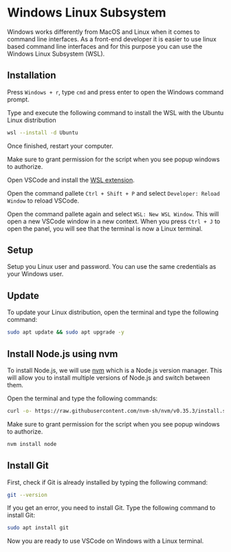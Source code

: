 
# Windows Linux Subsystem

Windows works differently from MacOS and Linux when it comes to command line interfaces. As a front-end developer it is easier to use linux based command line interfaces and for this purpose you can use the Windows Linux Subsystem (WSL).

## Installation

Press `Windows + r`, type `cmd` and press enter to open the Windows command prompt.

Type and execute the following command to install the WSL with the Ubuntu Linux distribution

```bash
wsl --install -d Ubuntu
```

Once finished, restart your computer.

<Callout type="warning" emoji="⚠️">
  Make sure to grant permission for the script when you see popup windows to authorize.
</Callout>

Open VSCode and install the [WSL extension](https://marketplace.visualstudio.com/items?itemName=ms-vscode-remote.remote-wsl).

Open the command pallete `Ctrl + Shift + P` and select `Developer: Reload Window` to reload VSCode.

Open the command pallete again and select `WSL: New WSL Window`. This will open a new VSCode window in a new context. When you press `Ctrl + J` to open the panel, you will see that the terminal is now a Linux terminal.

## Setup

Setup you Linux user and password. You can use the same credentials as your Windows user.

## Update

To update your Linux distribution, open the terminal and type the following command:

```bash
sudo apt update && sudo apt upgrade -y
```

## Install Node.js using nvm

To install Node.js, we will use [nvm]() which is a Node.js version manager. This will allow you to install multiple versions of Node.js and switch between them.

Open the terminal and type the following commands:

```bash
curl -o- https://raw.githubusercontent.com/nvm-sh/nvm/v0.35.3/install.sh | bash
```

<Callout type="warning" emoji="⚠️">
  Make sure to grant permission for the script when you see popup windows to authorize.
</Callout>

```bash
nvm install node
```

## Install Git

First, check if Git is already installed by typing the following command:

```bash
git --version
```

If you get an error, you need to install Git. Type the following command to install Git:

```bash
sudo apt install git
```

Now you are ready to use VSCode on Windows with a Linux terminal.
